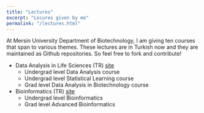 ```yaml
---
title: "Lectures"
excerpt: "Lecures given by me"
permalink: "/lectures.html"
---
```


At Mersin University Department of Biotechnology, I am giving ten courses that span to various themes. These lectures are in Turkish now and they are maintained as Github repositories. So feel free to fork and contribute!

+ Data Analysis in Life Sciences (TR) [site](https://emrahkirdok.github.io/ybva/index.html)
  + Undergrad level Data Analysis course
  + Undergrad level Statistical Learning course
  + Grad level Data Analysis in Biotechnology course
+ Bioinformatics (TR) [site](https://emrahkirdok.github.io/biyoinformatik/index.html)
  + Undergrad level Bioinformatics
  + Grad level Advanced Bioinformatics
